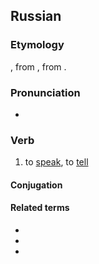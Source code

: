 ==Russian==

===Etymology===
{{root|ru|ine-pro|*bʰeh₂-|id=speak}}
{{inh+|ru|sla-pro|*bàjati||to tell}}, from {{inh|ru|ine-bsl-pro|*bā́ˀtei}}, from {{inh|ru|ine-pro|*bʰéh₂ti}}.

===Pronunciation===
* {{ru-IPA|ба́ять}}

===Verb===
{{ru-verb|ба́ять|impf}}

# {{lb|ru|archaic}} to [[speak]], to [[tell]] {{i|also used in folklore or jocularly}}

====Conjugation====
{{ru-conj|impf-intr|6a|ба́ять}}

====Related terms====
* {{l|ru|ба́йка}}
* {{l|ru|бишь}}
* {{l|ru|Кот-Баю́н}}
